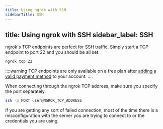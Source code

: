 ```yaml
---
title: Using ngrok with SSH
sidebarTitle: SSH
---
```


title: Using ngrok with SSH
sidebar_label: SSH
---

ngrok's TCP endpoints are perfect for SSH traffic. Simply start a TCP endpoint to port 22 and you should be all set.

```sh
ngrok tcp 22
```

::::warning
TCP endpoints are only available on a free plan after [adding a valid payment method](https://dashboard.ngrok.com/settings#id-verification) to your account.
::::

When connecting through the ngrok TCP address, make sure you specify the port separately.

```sh
ssh -p PORT user@NGROK_TCP_ADDRESS
```

If you are getting any sort of failed connection, most of the time there is a misconfiguration with the server you are trying to connect to or the credentials you are using.
